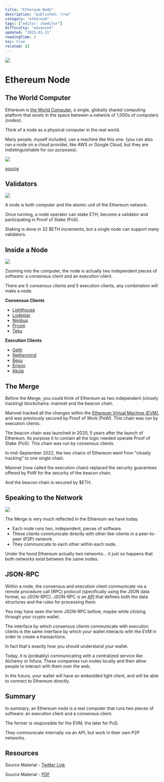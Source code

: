 ```yaml
---
title: "Ethereum Node"
description: "published: true"
category: "ethereum"
tags: ["editor: ckeditor"]
difficulty: "advanced"
updated: "2023-01-21"
readingTime: 3
toc: true
related: []
---
```


![](/images/node-banner.jpeg)

# Ethereum Node

## The World Computer

Ethereum is [the World Computer](/ethereum/world-computer), a single, globally shared computing platform that exists in the space between a network of 1,000s of computers (nodes).

Think of a node as a physical computer in the real world. 

Many people, myself included, use a machine like this one. (you can also run a node on a cloud provider, like AWS or Google Cloud, but they are indistinguishable for our purposes).

![](/images/node-node.png)

[*source*](https://www.intel.com/content/www/us/en/products/details/nuc.html)

## Validators

![](/images/node-body-1.jpeg)

A node is both computer and the atomic unit of the Ethereum network.

Once running, a node operator can stake ETH, become a validator and participating in Proof of Stake (PoS).

Staking is done in 32 $ETH increments, but a single node can support many validators.

## Inside a Node

![](/images/node-body-2.jpeg)

Zooming into the computer, the node is actually two independent pieces of software: a consensus client and an execution client. 

There are 5 consensus clients and 5 execution clients, any combination will make a node.

**Consensus Clients**

*   [Lighthouse](https://lighthouse.sigmaprime.io/)
*   [Lodestar](https://lodestar.chainsafe.io/)
*   [Nimbus](https://nimbus.team/)
*   [Prysm](https://docs.prylabs.network/docs/getting-started/)
*   [Teku](https://consensys.net/knowledge-base/ethereum-2/teku/)

**Execution Clients**

*   [Geth](https://geth.ethereum.org/)
*   [Nethermind](http://nethermind.io/)
*   [Besu](https://besu.hyperledger.org/en/stable/)
*   [Erigon](https://github.com/ledgerwatch/erigon)
*   [Akula](https://akula.app/)

## The Merge

Before the Merge, you could think of Ethereum as two independent (closely tracking) blockchains: mainnet and the beacon chain.

Mainnet tracked all the changes within the [Ethereum Virtual Machine (EVM)](/ethereum/evm), and was previously secured by Proof of Work (PoW). This chain was run by execution clients.

The beacon chain was launched in 2020, 5 years after the launch of Ethereum. Its purpose it to contain all the logic needed operate Proof of Stake (PoS). This chain was run by consensus clients.

In mid-September 2022, the two chains of Ethereum went from "closely tracking" to one single chain. 

Mainnet (now called the execution chain) replaced the security guarantees offered by PoW for the security of the beacon chain.

And the beacon chain is secured by $ETH.

## Speaking to the Network

![](/images/node-body-3.jpeg)

The Merge is very much reflected in the Ethereum we have today. 

*   Each node runs two, independent, pieces of software. 
*   These clients communicate directly with other like-clients in a peer-to-peer (P2P) network. 
*   They communicate to each other within each node.

Under the hood Ethereum actually two networks... it just so happens that both networks exist between the same nodes.

## JSON-RPC

Within a node, the consensus and execution client communicate via a remote procedure call (RPC) protocol (specifically using the JSON data format, so JSON-RPC). JSON-RPC is an [API](/concepts/api) that defines both the data structures and the rules for processing them.

You may have seen the term JSON-RPC before, maybe while clicking through your crypto wallet. 

The interface by which consensus clients communicate with execution clients is the same interface by which your wallet interacts with the EVM in order to create a transactions.

In fact that's exactly how you should understand your wallet. 

Today, it is (probably) communicating with a centralized service like Alchemy or Infura. These companies run nodes locally and then allow people to interact with them over the web.

In the future, your wallet will have an embedded light client, and will be able to connect to Ethereum directly.

## Summary

In summary, an Ethereum node is a real computer that runs two pieces of software: an execution client and a consensus client. 

The former is responsible for the EVM, the later for PoS. 

They communicate internally via an API, but work in their own P2P networks.

## Resources

Source Material - [Twitter Link](https://twitter.com/logarithmicrex/status/1589807499804176384)

Source Material - [PDF](/twitter-pdf-2022-11-08_node.pdf)
